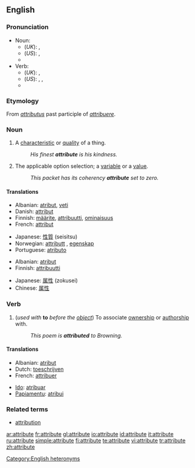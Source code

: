{{wikipedia}}
==English==

===Pronunciation===
* Noun:
** (''UK''): {{IPA|/æˈtrɪbjuːt/}}, {{SAMPA|/{"trIbju:t/}}
** (''US''): {{enPR|ă-trĭb'yo͞ot}}, {{IPA|/æˈtrɪbjut/}} {{SAMPA|/{"trIbjut/}}
** {{audio|en-us-attribute-noun.ogg|Audio (US)}}
* Verb:
** (''UK''): {{IPA|/ˈætrɪbjuːt/}}, {{SAMPA|/"{trIbju:t/}}
** (''US''): {{enPR|ă'trĭ-byo͞ot}}, {{IPA|/ˈætrɪbjut/}}, {{SAMPA|/"{trIbjut/}}
** {{audio|en-us-attribute-verb.ogg|Audio (US)}}

===Etymology===
From {{L.}} ''[[attributus]]'' past participle of ''[[attribuere]]''.

===Noun===
{{en-noun}}

# A [[characteristic]] or [[quality]] of a thing.
#: ''His finest '''attribute''' is his kindness.''
# {{computing}} The applicable option selection; a [[variable]] or a [[value]].
#: ''This packet has its coherency '''attribute''' set to zero.''

====Translations====
{{trans-top|characteristic or quality}}
* Albanian: [[atribut]], [[veti]]
* Danish: [[attribut]]
* Finnish: [[määrite]], [[attribuutti]], [[ominaisuus]]
* French: [[attribut]] {{m}}
{{trans-mid}}
* Japanese: [[性質]] (seisitsu)
* Norwegian: [[attributt]] {{m}}, [[egenskap]] {{m}}
* Portuguese: [[atributo]] {{m}}
{{trans-bottom}}

{{trans-top|computing: the applicable option selection}}
* Albanian: [[atribut]]
* Finnish: [[attribuutti]]
{{trans-mid}}
* Japanese: [[属性]] (zokusei)
* Chinese: [[属性]]
{{trans-bottom}}

===Verb===
{{en-verb|attribut|ing}}

# (''used with'' '''to''' ''before the [[object]]'') To associate [[ownership]] or [[authorship]] with.
#: ''This poem is '''attributed''' to Browning.''

====Translations====
{{trans-top|associate ownership or authorship with}}
* Albanian: [[atribut]]
* Dutch: [[toeschrijven]]
* French: [[attribuer]]
{{trans-mid}}
* [[Ido]]: [[atribuar]]
* [[Papiamentu]]: [[atribui]]
{{trans-bottom}}

===Related terms===
* [[attribution]]

[[Category:English heteronyms]]

[[ar:attribute]]
[[fr:attribute]]
[[gl:attribute]]
[[io:attribute]]
[[id:attribute]]
[[it:attribute]]
[[ru:attribute]]
[[simple:attribute]]
[[fi:attribute]]
[[te:attribute]]
[[vi:attribute]]
[[tr:attribute]]
[[zh:attribute]]